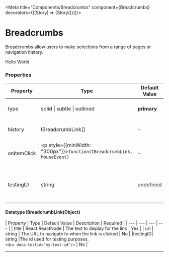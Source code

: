 
<Meta title="Components/Breadcrumbs" component={Breadcrumbs}  decorators={[(Story) => <ApplicationProvider>{Story()}</ApplicationProvider>]}/>


# Breadcrumbs

Breadcrumbs allow users to make selections from a range of pages or navigation history.

<Canvas>
  <Breadcrumbs
    history={[
      {
        title: 'Home'
      },
      {
        title: 'Profile'
      },
      {
        title: 'Settings'
      }
    ]}
    onItemClick={function noRefCheck(){}}
  >
    Hello World
  </Breadcrumbs>
</Canvas>

### Properties

| Property | Type | Default Value | Description | Required |
|---|---|---|---|---|
|type|solid \| subtle \| outlined|**primary**|The type of the breadcrumb.|No|
|history|IBreadcrumbLink[]|-|The history of the breadcrumb.|Yes|
|onItemClick|<p style={{minWidth: "300px"}}>``function(IBreadcrumbLink, MouseEvent)``</p>|-|The function to call when an item is clicked.|No|
|testingID| string | undefined | The id used for testing purposes.<br/>`<div data-testid="my-test-id"/>` |No|

#### Datatype IBreadcrumbLink(Object)

| Property | Type | Default Value | Description | Required |
| --- | --- | --- | --- |
| title | React.ReactNode | The text to display for the link | Yes |
| url | string | The URL to navigate to when the link is clicked | No |
|testingID| string |The id used for testing purposes.<br/>`<div data-testid="my-test-id"/>` | No |

---


